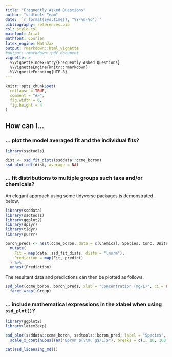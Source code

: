 ```yaml
---
title: "Frequently Asked Questions"
author: "ssdtools Team"
date: '`r format(Sys.time(), "%Y-%m-%d")`'
bibliography: references.bib
csl: style.csl
mainfont: Arial
mathfont: Courier
latex_engine: MathJax
output: rmarkdown::html_vignette
#output: rmarkdown::pdf_document
vignette: >
  %\VignetteIndexEntry{Frequently Asked Questions}
  %\VignetteEngine{knitr::rmarkdown}
  %\VignetteEncoding{UTF-8}
---
```

  
```r
knitr::opts_chunk$set(
  collapse = TRUE,
  comment = "#>",
  fig.width = 6,
  fig.height = 4
)
```

## How can I...

### ... plot the model averaged fit and the individual fits?

```r
library(ssdtools)

dist <- ssd_fit_dists(ssddata::ccme_boron)
ssd_plot_cdf(dist, average = NA)
```

### ... fit distributions to multiple groups such taxa and/or chemicals?

An elegant approach using some tidyverse packages is demonstrated below.

```r
library(ssddata)
library(ssdtools)
library(ggplot2)
library(dplyr)
library(tidyr)
library(purrr)

boron_preds <- nest(ccme_boron, data = c(Chemical, Species, Conc, Units)) %>%
  mutate(
    Fit = map(data, ssd_fit_dists, dists = "lnorm"),
    Prediction = map(Fit, predict)
  ) %>%
  unnest(Prediction)
```

The resultant data and predictions can then be plotted as follows.
```r
ssd_plot(ccme_boron, boron_preds, xlab = "Concentration (mg/L)", ci = FALSE) +
  facet_wrap(~Group)
```

### ... include mathematical expressions in the xlabel when using `ssd_plot()`?

```r
library(ggplot2)
library(latex2exp)

ssd_plot(ssddata::ccme_boron, ssdtools::boron_pred, label = "Species", shape = "Group") +
  scale_x_continuous(TeX("Boron $(\\mu g$/L)$"), breaks = c(1, 10, 100, 1000, 10000))
```

<!-- ### ... generate bootstrap samples in parallel? -->

<!-- Set `future::plan()`.  -->
<!-- For example: -->
<!-- ```{r, eval=FALSE} -->
<!-- future::multisession(workers = 2) -->
<!-- hc5 <- ssd_hc(fits, ci = TRUE) -->
<!-- ``` -->

<!-- To perform bootstrapping for each distribution in parallel register the future backend -->
<!-- and then select the evaluation strategy. -->
<!-- ```{r, eval=FALSE} -->
<!-- doFuture::registerDoFuture() -->
<!-- future::plan(future::multisession) -->

<!-- set.seed(99) -->
<!-- boron_pred <- predict(fits, ci = TRUE) -->
<!-- ``` -->

<!-- Bootstrapping is computationally intensive.  -->
<!-- To bootstrap for each distribution in parallel register the future back-end -->
<!-- and then select the evaluation strategy. -->

<!-- ```{r, eval = FALSE} -->
<!-- doFuture::registerDoFuture() -->
<!-- future::plan(future::multisession) -->
<!-- ``` -->

<div id="refs"></div>

```r
cat(ssd_licensing_md())
```
